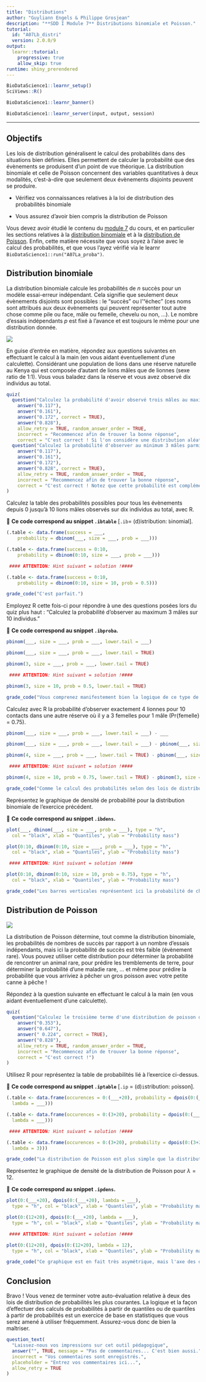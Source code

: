 ```yaml
---
title: "Distributions"
author: "Guyliann Engels & Philippe Grosjean"
description: "**SDD I Module 7** Distributions binomiale et Poisson."
tutorial:
  id: "A07Lb_distri"
  version: 2.0.0/9
output:
  learnr::tutorial:
    progressive: true
    allow_skip: true
runtime: shiny_prerendered
---
```


```r
BioDataScience1::learnr_setup()
SciViews::R()
```

```r
BioDataScience1::learnr_banner()
```

```r
BioDataScience1::learnr_server(input, output, session)
```

----

## Objectifs

Les lois de distribution généralisent le calcul des probabilités dans des situations bien définies. Elles permettent de calculer la probabilité que des évènements se produisent d'un point de vue théorique. La distribution binomiale et celle de Poisson concernent des variables quantitatives à deux modalités, c'est-à-dire que seulement deux évènements disjoints peuvent se produire.

- Vérifiez vos connaissances relatives à la loi de distribution des probabilités binomiale

- Vous assurez d'avoir bien compris la distribution de Poisson

Vous devez avoir étudié le contenu du [module 7](https://wp.sciviews.org/sdd-umons/?iframe=wp.sciviews.org/sdd-umons-2020/proba.html) du cours, et en particulier les sections relatives à la [distribution binomiale](https://wp.sciviews.org/sdd-umons/?iframe=wp.sciviews.org/sdd-umons-2020/distribution-binomiale.html) et à la [distribution de Poisson](https://wp.sciviews.org/sdd-umons/?iframe=wp.sciviews.org/sdd-umons-2020/distribution-de-poisson.html). Enfin, cette matière nécessite que vous soyez à l'aise avec le calcul des probabilités, et que vous l'ayez vérifié via le learnr `BioDataScience1::run("A07La_proba")`.

## Distribution binomiale

La distribution binomiale calcule les probabilités de *n* succès pour un modèle essai-erreur indépendant. Cela signifie que seulement deux évènements disjoints sont possibles\ : le "succès" ou l'"échec" (ces noms sont attribués aux deux évènements qui peuvent représenter tout autre chose comme pile ou face, mâle ou femelle, chevelu ou non, ...). Le nombre d'essais indépendants *p* est fixé à l'avance et est toujours le même pour une distribution donnée.

![](images/lions.jpg)

En guise d'entrée en matière, répondez aux questions suivantes en effectuant le calcul à la main (en vous aidant éventuellement d'une calculette). Considérant une population de lions dans une réserve naturelle au Kenya qui est composée d'autant de lions mâles que de lionnes (sexe ratio de 1:1). Vous vous baladez dans la réserve et vous avez observé dix individus au total.

```r
quiz(
  question("Calculez la probabilité d'avoir observé trois mâles au maximum.",
    answer("0.117"),
    answer("0.161"), 
    answer("0.172", correct = TRUE),
    answer("0.828"),
    allow_retry = TRUE, random_answer_order = TRUE,
    incorrect = "Recommencez afin de trouver la bonne réponse",
    correct = "C'est correct ! Si l'on considère une distribution aléatoire des individus dans la réserve, du moins, pour cet exemple fictif."),
  question("Calculez la probabilité d'observer au minimum 3 mâles parmi ces 10 individus.",
    answer("0.117"),
    answer("0.161"), 
    answer("0.172"),
    answer("0.828", correct = TRUE),
    allow_retry = TRUE, random_answer_order = TRUE,
    incorrect = "Recommencez afin de trouver la bonne réponse",
    correct = "C'est correct ! Notez que cette probabilité est complémentaire à la précédente.")
)
```

Calculez la table des probabilités possibles pour tous les évènements depuis 0 jusqu'à 10 lions mâles observés sur dix individus au total, avec R.

💬 **Ce code correspond au snippet `.ibtable`** [`.ib`= (d)istribution: `b`inomial].

```r
(.table <- data.frame(success = ___,
    probability = dbinom(___, size = ___, prob = ___)))
```

```r
(.table <- data.frame(success = 0:10,
    probability = dbinom(0:10, size = ___, prob = ___)))

 #### ATTENTION: Hint suivant = solution !####
```

```r
(.table <- data.frame(success = 0:10,
    probability = dbinom(0:10, size = 10, prob = 0.5)))
```

```r
grade_code("C'est parfait.")
```

Employez R cette fois-ci pour répondre à une des questions posées lors du quiz plus haut\ : "Calculez la probabilité d'observer au maximum 3 mâles sur 10 individus."

💬 **Ce code correspond au snippet `.ibproba`.**

```r
pbinom(___, size = ___, prob = ___, lower.tail = ___)
```

```r
pbinom(___, size = ___, prob = ___, lower.tail = TRUE)
```

```r
pbinom(3, size = ___, prob = ___, lower.tail = TRUE)

 #### ATTENTION: Hint suivant = solution !####
```

```r
pbinom(3, size = 10, prob = 0.5, lower.tail = TRUE)
```

```r
grade_code("Vous comprenez manifestement bien la logique de ce type de calcul dans R... ou alors, vous avez passé énormément de temps à observer les lions au Kenya !")
```

Calculez avec R la probabilité d’observer exactement 4 lionnes pour 10 contacts dans une autre réserve où il y a 3 femelles pour 1 mâle (Pr{femelle} = 0.75).

```r
pbinom(___, size = ___, prob = ___, lower.tail = ___) - ___
```

```r
pbinom(___, size = ___, prob = ___, lower.tail = ___) - pbinom(___, size = ___, prob = ___, lower.tail = ___)
```

```r
pbinom(4, size = ___, prob = ___, lower.tail = TRUE) - pbinom(___, size = ___, prob = ___, lower.tail = TRUE)

 #### ATTENTION: Hint suivant = solution !####
```

```r
pbinom(4, size = 10, prob = 0.75, lower.tail = TRUE) - pbinom(3, size = 10, prob = 0.75, lower.tail = TRUE)
```

```r
grade_code("Comme le calcul des probabilités selon des lois de distribution nous renvoie les probabilités d'être plus petit ou égal avec `lower.tail = TRUE` ou plus grand ou égale avec `lower.tail = FALSE`, nous devons ruser et soustraire deux probabilités pour avoir un intervalle borné des deux côtés (ou ici, une seule valeur possible).")
```

Représentez le graphique de densité de probabilité pour la distribution binomiale de l'exercice précédent.

💬 **Ce code correspond au snippet `.ibdens`.**

```r
plot(___, dbinom(___, size = ___, prob = ___), type = "h",
  col = "black", xlab = "Quantiles", ylab = "Probability mass")
```

```r
plot(0:10, dbinom(0:10, size = ___, prob = ___), type = "h",
  col = "black", xlab = "Quantiles", ylab = "Probability mass")

 #### ATTENTION: Hint suivant = solution !####
```

```r
plot(0:10, dbinom(0:10, size = 10, prob = 0.75), type = "h",
  col = "black", xlab = "Quantiles", ylab = "Probability mass")
```

```r
grade_code("Les barres verticales représentent ici la probabilité de chaque évènement discret correspondant au nombre de succès (les quantiles) en fonction du nombre d'essais indépendants qui est toujours le même (indiqué via `size=`).")
```

## Distribution de Poisson

![](images/fishing.jpg)

La distribution de Poisson détermine, tout comme la distribution binomiale, les probabilités de nombres de succès par rapport à un nombre d'essais indépendants, mais ici la probabilité de succès est très faible (évènement rare). Vous pouvez utiliser cette distribution pour déterminer la probabilité de rencontrer un animal rare, pour prédire les tremblements de terre, pour déterminer la probabilité d'une maladie rare, ... et même pour prédire la probabilité que vous arriviez à pêcher un gros poisson avec votre petite canne à pêche\ !

Répondez à la question suivante en effectuant le calcul à la main (en vous aidant éventuellement d'une calculette).

```r
quiz(
  question("Calculez le troisième terme d'une distribution de poisson dont le $\\lambda = 3$.",
    answer("0.353"),
    answer("0.647"), 
    answer(" 0.224", correct = TRUE),
    answer("0.828"),
    allow_retry = TRUE, random_answer_order = TRUE,
    incorrect = "Recommencez afin de trouver la bonne réponse",
    correct = "C'est correct !")
)
```

Utilisez R pour représentez la table de probabilités lié à l'exercice ci-dessus.

💬 **Ce code correspond au snippet `.iptable`** [`.ip` = (d)`i`stribution: `p`oisson].

```r
(.table <- data.frame(occurences = 0:(___+20), probability = dpois(0:(___+20),
  lambda = ___)))
```

```r
(.table <- data.frame(occurences = 0:(3+20), probability = dpois(0:(___+20),
  lambda = ___)))

 #### ATTENTION: Hint suivant = solution !####
```

```r
(.table <- data.frame(occurences = 0:(3+20), probability = dpois(0:(3+20),
  lambda = 3)))
```

```r
grade_code("La distribution de Poisson est plus simple que la distribution binomiale car elle n'admet qu'un seul paramètre, lambda, correspondant au nombre de succès le plus probable.")
```

Représentez le graphique de densité de la distribution de Poisson pour $\lambda = 12$.

💬 **Ce code correspond au snippet `.ipdens`.**

```r
plot(0:(___+20), dpois(0:(___+20), lambda = ___),
  type = "h", col = "black", xlab = "Quantiles", ylab = "Probability mass")
```

```r
plot(0:(12+20), dpois(0:(___+20), lambda = ___),
  type = "h", col = "black", xlab = "Quantiles", ylab = "Probability mass")

 #### ATTENTION: Hint suivant = solution !####
```

```r
plot(0:(12+20), dpois(0:(12+20), lambda = 12),
  type = "h", col = "black", xlab = "Quantiles", ylab = "Probability mass")
```

```r
grade_code("Ce graphique est en fait très asymétrique, mais l'axe des quantiles est tronqué vers la droite puisque toutes les évènements avec un plus grand nombre de succès ont tous une probabilité très proche de zéro et ne sont donc pas représentés sur le graphique.")
```

## Conclusion

Bravo\ ! Vous venez de terminer votre auto-évaluation relative à deux des lois de distribution de probabilités les plus courantes. La logique et la façon d'effectuer des calculs de probabilités à partir de quantiles ou de quantiles à partir de probabilités est un exercice de base en statistiques que vous serez amené à utiliser fréquemment. Assurez-vous donc de bien la maîtriser.

```r
question_text(
  "Laissez-nous vos impressions sur cet outil pédagogique",
  answer("", TRUE, message = "Pas de commentaires... C'est bien aussi."),
  incorrect = "Vos commentaires sont enregistrés.",
  placeholder = "Entrez vos commentaires ici...",
  allow_retry = TRUE
)
```
